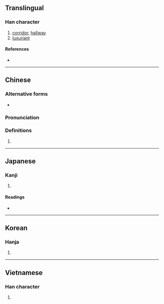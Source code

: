{{character info/new}}
{{also|庑}}
==Translingual==

===Han character===
{{Han char|rn=53|rad=广|as=12|sn=15|four=00231|canj=IOTF|ids=⿸广無}}

# [[corridor]], [[hallway]]
# [[luxuriant]]

====References====
* {{Han ref|kx=0351.010|dkj=09491|dj=0662.040|hdz=20902.030|uh=5EE1|ud=24289|bh=E575|bd=58741}}

----

==Chinese==
{{zh-forms|s=庑}}

===Alternative forms===
* {{zh-l|庄}}

===Pronunciation===
{{zh-pron
|m=wǔ
|c=mou5,mou4
|h=pfs=
|md=
|mn=bú/bû/moa
|w=
|mc=y
|oc=y
|cat=n
}}

===Definitions===
{{zh-hanzi}}

# {{rfdef|lang=zh}}

----

==Japanese==

===Kanji===
{{ja-kanji|grade=|rs=广12}}

# {{defn|lang=ja|sort=广12}}

====Readings====
* {{ja-readings|on=[[ぶ]] (bu)|kun=[[ひさし]] (hisashi)}}

----

==Korean==

===Hanja===
{{ko-hanja|hangeul=무|rv=mu|mr=mu}}

# {{defn|lang=ko|sort=广12}}

----

==Vietnamese==

===Han character===
{{vi-readings|rs=广12|hanviet=vu}}

# {{defn|lang=vi|sort=广12}}